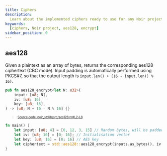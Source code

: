 ```yaml
---
title: Ciphers
description:
  Learn about the implemented ciphers ready to use for any Noir project
keywords:
  [ciphers, Noir project, aes128, encrypt]
sidebar_position: 0
---
```



## aes128

Given a plaintext as an array of bytes, returns the corresponding aes128 ciphertext (CBC mode). Input padding is automatically performed using PKCS#7, so that the output length is `input.len() + (16 - input.len() % 16)`.

```rust title="aes128" showLineNumbers 
pub fn aes128_encrypt<let N: u32>(
    input: [u8; N],
    iv: [u8; 16],
    key: [u8; 16],
) -> [u8; N + 16 - N % 16] {}
```
> <sup><sub><a href="https://github.com/noir-lang/noir/blob/master/noir_stdlib/src/aes128.nr#L2-L8" target="_blank" rel="noopener noreferrer">Source code: noir_stdlib/src/aes128.nr#L2-L8</a></sub></sup>


```rust
fn main() {
    let input: [u8; 4] = [0, 12, 3, 15] // Random bytes, will be padded to 16 bytes.
    let iv: [u8; 16] = [0; 16]; // Initialisation vector
    let key: [u8; 16] = [0; 16] // AES key
    let ciphertext = std::aes128::aes128_encrypt(inputs.as_bytes(), iv.as_bytes(), key.as_bytes()); // In this case, the output length will be 16 bytes.
}
```


<BlackBoxInfo to="../black_box_fns"/>